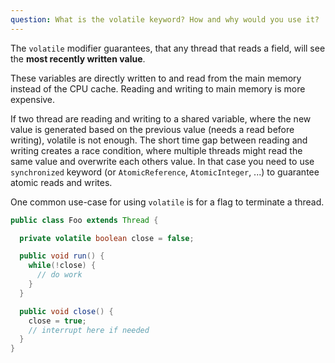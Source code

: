 ```yaml
---
question: What is the volatile keyword? How and why would you use it?
---
```


The `volatile` modifier guarantees, that any thread that reads a field, will see
the **most recently written value**.

These variables are directly written to and read from the main memory instead of
the CPU cache. Reading and writing to main memory is more expensive.

If two thread are reading and writing to a shared variable, where the new value
is generated based on the previous value (needs a read before writing), volatile
is not enough. The short time gap between reading and writing creates a race
condition, where multiple threads might read the same value and overwrite each
others value. In that case you need to use `synchronized` keyword (or
`AtomicReference`, `AtomicInteger`, ...) to guarantee atomic reads and writes.

One common use-case for using `volatile` is for a flag to terminate a thread.

```java
public class Foo extends Thread {

  private volatile boolean close = false;

  public void run() {
    while(!close) {
      // do work
    }
  }

  public void close() {
    close = true;
    // interrupt here if needed
  }
}
```
